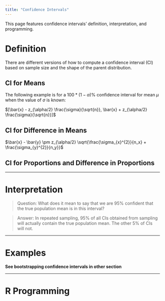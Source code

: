```yaml
---
title: "Confidence Intervals"
---
```


This page features confidence intervals' definition, interpretation, and programming.

# Definition

There are different versions of how to compute a confidence interval (CI) based on sample size and the shape of the parent distribution.

## CI for Means

The following example is for a $100 * (1 - \alpha) \%$ confidence interval for mean $\mu$ when the value of $\sigma$ is known:

$[\bar{x} - z_{\alpha/2} \frac{\sigma}{\sqrt{n}}, \bar{x} + z_{\alpha/2} \frac{\sigma}{\sqrt{n}}]$

## CI for Difference in Means

$\bar{x} - \bar{y} \pm z_{\alpha/2} \sqrt{\frac{\sigma_{x}^{2}}{n_x} + \frac{\sigma_{y}^{2}}{n_y}}$

## CI for Proportions and Difference in Proportions

---

# Interpretation

> Question: What does it mean to say that we are 95% confident that the true population mean is in this
interval?

> Answer: In repeated sampling, 95% of all CIs obtained from sampling will
actually contain the true population mean. The other 5% of CIs will not.

---

# Examples

**See bootstrapping confidence intervals in other section**

---

# R Programming
